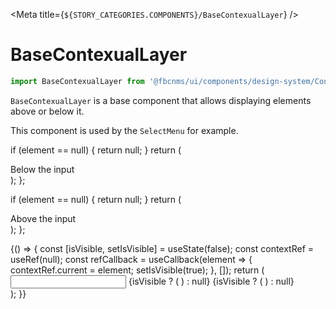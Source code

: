 
<Meta title={`${STORY_CATEGORIES.COMPONENTS}/BaseContexualLayer`} />

# BaseContexualLayer

```js
import BaseContexualLayer from '@fbcnms/ui/components/design-system/ContexualLayer/BaseContexualLayer';
```

`BaseContexualLayer` is a base component that allows displaying elements above or below it.

This component is used by the `SelectMenu` for example.

  if (element == null) {
    return null;
  }
  return (
    <BaseContexualLayer context={element} position="below">
      <div>
        <Text variant="body2">Below the input</Text>
      </div>
    </BaseContexualLayer>
  );
};

  if (element == null) {
    return null;
  }
  return (
    <BaseContexualLayer context={element} position="above">
      <div>
        <Text variant="body2">
          Above the input
        </Text>
      </div>
    </BaseContexualLayer>
  );
};

<Preview>
  <Story name="BaseContexualLayer">
    {() => {
      const [isVisible, setIsVisible] = useState(false);
      const contextRef = useRef(null);
      const refCallback = useCallback(element => {
        contextRef.current = element;
        setIsVisible(true);
      }, []);
      return (
        <div>
          <input
            ref={refCallback}
          />
          {isVisible ? (
            <BelowContexualContainer element={contextRef.current} />
          ) : null}
          {isVisible ? (
            <AboveContexualContainer element={contextRef.current} />
          ) : null}
        </div>
      );
    }}
  </Story>
</Preview>
